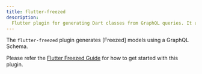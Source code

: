 ```yaml
---
title: flutter-freezed
description:
  Flutter plugin for generating Dart classes from GraphQL queries. It uses the freezed package.
---
```




<PluginHeader />

The `flutter-freezed` plugin generates [Freezed] models using a GraphQL Schema.

Please refer the [Flutter Freezed Guide](/docs/guides/flutter-freezed) for how to get started with
this plugin.

<PluginApiDocs />
